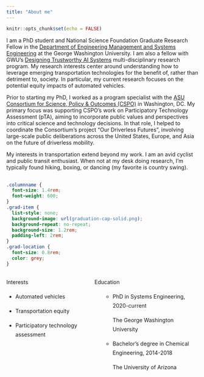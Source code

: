 ```yaml
---
title: "About me"
---
```


```r
knitr::opts_chunk$set(echo = FALSE)
```

I am a PhD student and National Science Foundation Graduate Research Fellow in the [Department of Engineering Management and Systems Engineering](http://emse.seas.gwu.edu/) at the George Washington University. I am also a fellow with GWU's [Designing Trustworthy AI Systems](https://blogs.gwu.edu/designingtrustworthyaisystems/) multi-disciplinary research program. My research interests center around understanding how to leverage emerging transportation technologies for the benefit of, rather than detriment to, society. In particular, my current research focuses on the potential equity impacts of automated vehicles.

Prior to starting my PhD, I worked as a program specialist with the [ASU Consortium for Science, Policy & Outcomes (CSPO)](https://cspo.org/) in Washington, DC. My primary focus was supporting CSPO's work on Participatory Technology Assessment (pTA), aiming to incorporate public values and perspectives into critical science and technology decisions. In that role, I helped to coordinate the Consortium’s project “Our Driverless Futures”, involving large-scale public deliberations across the United States, Europe, and Asia on the future of driverless mobility.

My interests in transportation extend beyond my work. I am an avid cyclist and public transit enthusiast. When not at my desk doing research, I'm typically found hiking, boxing, or dancing (my favorite is country swing). 
 <br><br>


```css
.columnname {
  font-size: 1.4rem; 
  font-weight: 600;
}
.grad-item {
  list-style: none; 
  background-image: url(graduation-cap-solid.png); 
  background-repeat: no-repeat;  
  background-size: 1.2rem; 
  padding-left: 2rem;
}
.grad-location {
  font-size: 0.8rem;
  color: grey;
}
```

:::: {style="display: grid; grid-template-columns: 40% 50%; grid-column-gap: 30px; line-height: 1.5rem;"}

::: {}
<span class = "columnname"> Interests </span>

* Automated vehicles

* Transportation equity

* Participatory technology assessment

:::

::: {}
<span class = "columnname"> Education </span>

<ul>
 
*  PhD in Systems Engineering, 2020-current <br> <p class = "grad-location"> The George Washington University </p> </li>
* Bachelor's degree in Chemical Engineering, 2014-2018 <br> <p class = "grad-location"> The University of Arizona </p> 
</li>

</ul>
:::
::::
